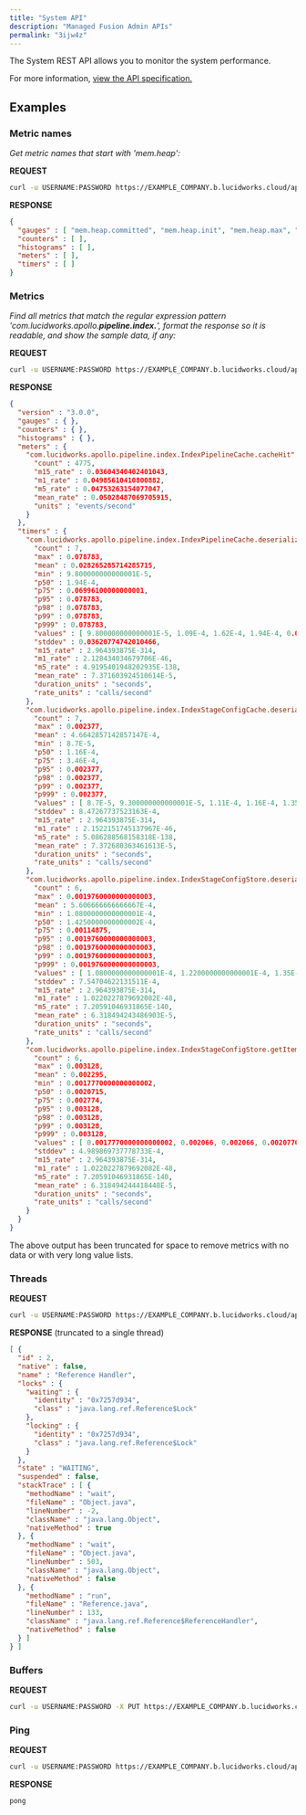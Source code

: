 ```yaml
---
title: "System API"
description: "Managed Fusion Admin APIs"
permalink: "3ijw4z"
---
```


The System REST API allows you to monitor the system performance.

For more information, [view the API specification.](?open-api=true)

## Examples

### Metric names

*Get metric names that start with 'mem.heap':*

**REQUEST**

```sh
curl -u USERNAME:PASSWORD https://EXAMPLE_COMPANY.b.lucidworks.cloud/api/system/metricNames?prefix=mem.heap
```

**RESPONSE**

```json
{
  "gauges" : [ "mem.heap.committed", "mem.heap.init", "mem.heap.max", "mem.heap.usage", "mem.heap.used" ],
  "counters" : [ ],
  "histograms" : [ ],
  "meters" : [ ],
  "timers" : [ ]
}
```

### Metrics

*Find all metrics that match the regular expression pattern 'com.lucidworks.apollo.**pipeline.index.**', format the response so it is readable, and show the sample data, if any:*

**REQUEST**

```sh
curl -u USERNAME:PASSWORD https://EXAMPLE_COMPANY.b.lucidworks.cloud/api/system/metrics?pattern=com.lucidworks.apollo.*pipeline.index.*&pretty=true&showSamples=true
```

**RESPONSE**

```json
{
  "version" : "3.0.0",
  "gauges" : { },
  "counters" : { },
  "histograms" : { },
  "meters" : {
    "com.lucidworks.apollo.pipeline.index.IndexPipelineCache.cacheHit" : {
      "count" : 4775,
      "m15_rate" : 0.03604340402401043,
      "m1_rate" : 0.04985610410800882,
      "m5_rate" : 0.04753263154077047,
      "mean_rate" : 0.05028487069705915,
      "units" : "events/second"
    }
  },
  "timers" : {
    "com.lucidworks.apollo.pipeline.index.IndexPipelineCache.deserialize" : {
      "count" : 7,
      "max" : 0.078783,
      "mean" : 0.028265285714285715,
      "min" : 9.800000000000001E-5,
      "p50" : 1.94E-4,
      "p75" : 0.06996100000000001,
      "p95" : 0.078783,
      "p98" : 0.078783,
      "p99" : 0.078783,
      "p999" : 0.078783,
      "values" : [ 9.800000000000001E-5, 1.09E-4, 1.62E-4, 1.94E-4, 0.04855, 0.06996100000000001, 0.078783 ],
      "stddev" : 0.03620774742010466,
      "m15_rate" : 2.964393875E-314,
      "m1_rate" : 2.128434034679706E-46,
      "m5_rate" : 4.9195401948202935E-138,
      "mean_rate" : 7.371603924510614E-5,
      "duration_units" : "seconds",
      "rate_units" : "calls/second"
    },
    "com.lucidworks.apollo.pipeline.index.IndexStageConfigCache.deserialize" : {
      "count" : 7,
      "max" : 0.002377,
      "mean" : 4.6642857142857147E-4,
      "min" : 8.7E-5,
      "p50" : 1.16E-4,
      "p75" : 3.46E-4,
      "p95" : 0.002377,
      "p98" : 0.002377,
      "p99" : 0.002377,
      "p999" : 0.002377,
      "values" : [ 8.7E-5, 9.300000000000001E-5, 1.11E-4, 1.16E-4, 1.35E-4, 3.46E-4, 0.002377 ],
      "stddev" : 8.47267737523163E-4,
      "m15_rate" : 2.964393875E-314,
      "m1_rate" : 2.1522151745137967E-46,
      "m5_rate" : 5.086288568158318E-138,
      "mean_rate" : 7.372680363461613E-5,
      "duration_units" : "seconds",
      "rate_units" : "calls/second"
    },
    "com.lucidworks.apollo.pipeline.index.IndexStageConfigStore.deserialize" : {
      "count" : 6,
      "max" : 0.0019760000000000003,
      "mean" : 5.606666666666667E-4,
      "min" : 1.0800000000000001E-4,
      "p50" : 1.4250000000000002E-4,
      "p75" : 0.00114875,
      "p95" : 0.0019760000000000003,
      "p98" : 0.0019760000000000003,
      "p99" : 0.0019760000000000003,
      "p999" : 0.0019760000000000003,
      "values" : [ 1.0800000000000001E-4, 1.2200000000000001E-4, 1.35E-4, 1.5000000000000001E-4, 8.730000000000001E-4, 0.0019760000000000003 ],
      "stddev" : 7.54704622131511E-4,
      "m15_rate" : 2.964393875E-314,
      "m1_rate" : 1.0220227879692082E-48,
      "m5_rate" : 7.20591046931865E-140,
      "mean_rate" : 6.318494243486903E-5,
      "duration_units" : "seconds",
      "rate_units" : "calls/second"
    },
    "com.lucidworks.apollo.pipeline.index.IndexStageConfigStore.getItem" : {
      "count" : 6,
      "max" : 0.003128,
      "mean" : 0.002295,
      "min" : 0.0017770000000000002,
      "p50" : 0.0020715,
      "p75" : 0.002774,
      "p95" : 0.003128,
      "p98" : 0.003128,
      "p99" : 0.003128,
      "p999" : 0.003128,
      "values" : [ 0.0017770000000000002, 0.002066, 0.002066, 0.0020770000000000003, 0.0026560000000000004, 0.003128 ],
      "stddev" : 4.989869737778733E-4,
      "m15_rate" : 2.964393875E-314,
      "m1_rate" : 1.0220227879692082E-48,
      "m5_rate" : 7.20591046931865E-140,
      "mean_rate" : 6.318494244418448E-5,
      "duration_units" : "seconds",
      "rate_units" : "calls/second"
    }
  }
}
```

The above output has been truncated for space to remove metrics with no data or with very long value lists.

### Threads

**REQUEST**

```sh
curl -u USERNAME:PASSWORD https://EXAMPLE_COMPANY.b.lucidworks.cloud/api/system/threads
```

**RESPONSE** (truncated to a single thread)

```json
[ {
  "id" : 2,
  "native" : false,
  "name" : "Reference Handler",
  "locks" : {
    "waiting" : {
      "identity" : "0x7257d934",
      "class" : "java.lang.ref.Reference$Lock"
    },
    "locking" : {
      "identity" : "0x7257d934",
      "class" : "java.lang.ref.Reference$Lock"
    }
  },
  "state" : "WAITING",
  "suspended" : false,
  "stackTrace" : [ {
    "methodName" : "wait",
    "fileName" : "Object.java",
    "lineNumber" : -2,
    "className" : "java.lang.Object",
    "nativeMethod" : true
  }, {
    "methodName" : "wait",
    "fileName" : "Object.java",
    "lineNumber" : 503,
    "className" : "java.lang.Object",
    "nativeMethod" : false
  }, {
    "methodName" : "run",
    "fileName" : "Reference.java",
    "lineNumber" : 133,
    "className" : "java.lang.ref.Reference$ReferenceHandler",
    "nativeMethod" : false
  } ]
} ]
```

### Buffers

**REQUEST**

```sh
curl -u USERNAME:PASSWORD -X PUT https://EXAMPLE_COMPANY.b.lucidworks.cloud/api/system/buffers
```

### Ping

**REQUEST**

```sh
curl -u USERNAME:PASSWORD https://EXAMPLE_COMPANY.b.lucidworks.cloud/api/system/ping
```

**RESPONSE**

```
pong
```